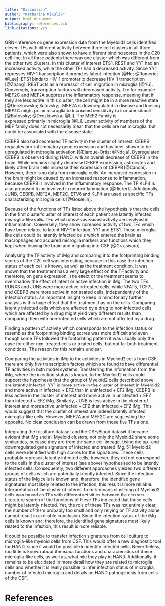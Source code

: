 ```yaml
---
title: "Discussion"
author: "Katharina Mikulik"
output: html_document
bibliography: references.bib
link-citations: yes
---
```



GRN-inference on gene expression data from the Myeloid2 cells identified eleven
TFs with different activity
between three cell clusters in all three patients, which were also shown to 
have different binding scores in the C20 cell line. In all three patients there was 
one cluster which was different from the other two clusters. In this cluster of
interest ETS1, REST and YY1 had an increased activity, while the other TFs had a
decreased activity. Since YY1 represses HIV-1 transcription it promotes latent infection 
[@He; @Romerio; @Lee]. ETS1 binds to HIV-1 promoter to decrease HIV-1 transcription
[@Zhang]. REST acts as a repressor of cell migration in microglia [@Yu].
Conversely, transcription factors with decreased activity, like for example
MEF2C and MEF2A suppress the inflammatory response, meaning that if they are 
less active in this cluster, the cell might be in a more reactive state
[@Deczkowska; Butovsky]. MEF2A is downregulated in disease and loosing MEF2C 
might prime microglia to increased sensitivity to immune stimuli [@Butovsky; 
@Deczkowska; @Li]. The MEF2 Family is  
expressed primarily in microglia [@Li]. Lower activity of members of the MEF 
family does not necessarily mean that the cells are not microglia, but could
be associated with the disease state.

CEBPB also had decreased TF activity in the cluster of interest. CEBPB regulates 
pro-inflammatory gene expression and has been shown to be upregulated in microglia
activation [@Ejarque-Ortiz; @Ndoja]. Dysregulated CEBPB is 
observed during HAND, with an overall decrease of CEBPB in the brain. While
neurons slightly decrease CEBPB expression, astrocytes and likely other brain 
cells increase their expression of CEBPB [@Canchi]. However, there is no data from 
microglia cells. An increased expression in the brain might be caused by an
increased response to inflammation, because CEBPB is involved in the
inflammatory response. The TF KLF4 is also proposed to be involved in
neuroinflammation [@Rickert]. Additionally, JUNB, CEBPB, MEF2A, MEF2C, ETV6 
and KLF4 are used as specific 
TFs characterizing microglia cells [@Gosselin].

Because of the functions of TFs listed above the hypothesis is that the cells 
in the first cluster/cluster of interest of each patient are latently infected
microglia-like cells. TFs which show decreased activity 
are involved in inflammation. Conversely, they show increased activity 
of two TFs which have been related to latent HIV-1 infection, YY1 and ETS1. These
microglia-like cells could be latently infected cells which entered the brain 
as macrophages and
acquired microglia markers and functions which they kept when leaving the brain 
and migrating into CSF [@Grassivaro].

Analysing the TF activity of iMg and comparing it to the footprinting binding
scores of the C20 cell was interesting, because in this case the infection status 
of each cell is known, as well as the treatment condition. It was shown that the 
treatment has a very large effect on the TF activity and, therefore, on gene 
expression. The effect of the treatment seems to overshadow the effect of latent 
or active infection in iMg. The two 
TFs RUNX3 and JUNB were more active in treated cells, while NFAT5, TCF7L and CEBPB 
were more active in not treated cells, independently of the infection status. An 
important insight to keep in mind for any further analysis is this huge effect that
the treatment has on the cells. Comparing latently infected cells which are affected
by a drug to non-infected cells which are affected by a drug might yield very 
different results than comparing them with non-infected cells which are not 
affected by a drug. 

Finding a pattern of activity which corresponds to the infection status or 
resembles the footprinting binding scores was more difficult and even though 
some TFs followed
the footprinting pattern it was usually only the case for either non-treated cells
or treated cells, but not for both treatment conditions. The reason for this 
remains unclear.

Comparing the activities in iMg to the activities in Myeloid2 cells from CSF,
there are only five transcription factors which are found to have differential
TF activities in both model systems. Transferring the information from the iMg, where 
the infection status is known, to the Myeloid2 cells could support the hypothesis
that the group of Myeloid2 cells described above are latently infected. YY1 is 
more active in the cluster of interest in Myeloid2 and more active in infected +
EFZ than in uninfected + EFZ iMg. CEBPB is less active in the cluster of interest
and more active in uninfected + EFZ than infected + EFZ iMg. Similarly, JUNB is 
less active in the cluster of interest and more active uninfected + EFZ than 
infected + EFZ iMg. This would suggest that the cluster of interest are indeed 
latently infected microglia-like cells. However, MEF2A and MEF2C are suggesting
the opposite. No clear conclusion can be drawn from these five TFs alone.

Integrating the triculture dataset and the CSF/Blood dataset it became evident 
that iMg and all Myeloid clusters, not only the Myeloid2 share some similarities,
because they are from the same cell lineage. Using the up- and downregulated
gene signature of infected and treated iMg, 51 Myeloid2 cells were identified 
with high scores for the signatures. These cells probably represent latently infected cells,
however, they did not correspond to the cells in the cluster of interest (see 
above) hypothesised to be latently infected cells. Consequently, two 
different approaches yielded two different groups of cells which are potentially
latently infected. Since the infection status of the iMg cells is known and, 
therefore, the identified gene signatures most likely related to the infection, 
this result is more reliable. Interpretation of the cluster of interest from
k-means clustering of Myeloid2 cells was based on TFs with different activities 
between the clusters. Literature search of the functions of these TFs indicated that
these cells might be latently infected. Yet, the role of these TFs was not 
entirely clear, the number of them probably too small and only relying on TF 
activity alone cannot result in a reliable conclusion. Since the infection status of
the iMg cells is known and, therefore, the identified gene signatures most 
likely related to the infection, this result is more reliable. 

It could be possible to transfer infection signatures from cell
culture to microglia-like myeloid cells from CSF. This would offer a new 
diagnostic tool for HAND, since it would be possible to identify infected 
cells. Nevertheless, too little is known about the exact functions and 
characteristics of these microglia-like cells, as well as, what role they play in
HAND. Additionally, it remains to be elucidated in more detail how they are
related to microglia cells and whether it is really possible to infer infection
status of microglia, number of infected microglia and details on HAND pathogenesis
from cells of the CSF. 

# References 